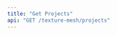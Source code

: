 ```yaml
---
title: "Get Projects"
api: "GET /texture-mesh/projects"
---
```


<ParamField header="Authorization" type="string" required hidden />
<ParamField header="x-api-key" type="string" required hidden />

### Description
Returns an array of the texture mesh projects

### Query Parameters
<ParamField query="cursor" type="string">
  The pagination cursor
</ParamField>

<ParamField query="sort" type="string">
  The sort direction. Enum: `ascending`, `descending`
</ParamField>

<RequestExample>
```bash cURL
curl -X 'GET' \
  'https://api.mirageml.com/texture-mesh/projects' \
  -H 'accept: application/json'
```
</RequestExample>

<ResponseExample>
```json
{
    "pageInfo": {
        "endCursor": "WyIyMDIyLTEwLTA5VDIzOjU1OjI3LjM1MDMyMiswMDowMCIsICI1MDU2ZGE1MC02Y2Q0LTRhMWIt\nOWE1OC03NWM0OGQ3ZjEwNmMiXQ==",
        "__typename": "PageInfo",
        "hasNextPage": true,
        "startCursor": "WyIyMDIyLTExLTA4VDIyOjQ1OjQ5LjcwOTYyKzAwOjAwIiwgImIzNjcxODNhLTk4YTAtNGZjMS1i\nMjQ2LTgyZjc4Mzc4ZGRmOCJd"
    },
    "data": [
        {
            "node": {
                "id": "b367183a-98a0-4fc1-b246-82f78378ddf8",
                "type": "create",
                "prompt": "tree",
                "status": "succeeded",
                "__typename": "text_mesh_projects",
                "created_at": "2022-11-08T22:45:49.70962+00:00",
                "text_mesh_runsCollection": {
                    "edges": [],
                    "__typename": "text_mesh_runsConnection"
                },
                "meshUrl": "https://mirage-platform-user-data.s3.us-east-1.amazonaws.com/ca3ca3b8-9146-48e3-9106-1d8e42f8f5b5/texture_mesh/projects/b367183a-98a0-4fc1-b246-82f78378ddf8/mesh/mesh.obj?X-Amz-Algorithm=AWS4-HMAC-SHA256&X-Amz-Content-Sha256=UNSIGNED-PAYLOAD&X-Amz-Credential=AKIA4WDJHC7YNXRCDFPR%2F20221110%2Fus-east-1%2Fs3%2Faws4_request&X-Amz-Date=20221110T203041Z&X-Amz-Expires=900&X-Amz-Signature=a6da6f58dac391c4d863b3e3553e462f62cc5bea00f7cb909fe0ae0831e3c80f&X-Amz-SignedHeaders=host&x-id=GetObject"
            },
            "cursor": "WyIyMDIyLTExLTA4VDIyOjQ1OjQ5LjcwOTYyKzAwOjAwIiwgImIzNjcxODNhLTk4YTAtNGZjMS1i\nMjQ2LTgyZjc4Mzc4ZGRmOCJd",
            "__typename": "text_mesh_projectsEdge"
        },
        {
            "node": {
                "id": "3f80919e-924c-47b5-bd63-60e509435625",
                "type": "create",
                "prompt": "burger",
                "status": "succeeded",
                "__typename": "text_mesh_projects",
                "created_at": "2022-11-08T00:26:42.359664+00:00",
                "text_mesh_runsCollection": {
                    "edges": [],
                    "__typename": "text_mesh_runsConnection"
                },
                "meshUrl": "https://mirage-platform-user-data.s3.us-east-1.amazonaws.com/ca3ca3b8-9146-48e3-9106-1d8e42f8f5b5/texture_mesh/projects/3f80919e-924c-47b5-bd63-60e509435625/mesh/mesh.obj?X-Amz-Algorithm=AWS4-HMAC-SHA256&X-Amz-Content-Sha256=UNSIGNED-PAYLOAD&X-Amz-Credential=AKIA4WDJHC7YNXRCDFPR%2F20221110%2Fus-east-1%2Fs3%2Faws4_request&X-Amz-Date=20221110T203041Z&X-Amz-Expires=900&X-Amz-Signature=a738e5a9fbb869f4687dd3f043960f80284e4c261b6c562b7153d78ff1a17f5f&X-Amz-SignedHeaders=host&x-id=GetObject"
            },
            "cursor": "WyIyMDIyLTExLTA4VDAwOjI2OjQyLjM1OTY2NCswMDowMCIsICIzZjgwOTE5ZS05MjRjLTQ3YjUt\nYmQ2My02MGU1MDk0MzU2MjUiXQ==",
            "__typename": "text_mesh_projectsEdge"
        },
        {
            "node": {
                "id": "66bb509b-7888-427a-b9fc-1a915a46fba0",
                "type": "upload",
                "prompt": "Pallet_A1",
                "status": "succeeded",
                "__typename": "text_mesh_projects",
                "created_at": "2022-10-10T00:05:43.106404+00:00",
                "text_mesh_runsCollection": {
                    "edges": [
                        {
                            "node": {
                                "id": "433db382-d08a-4543-bbd7-b6aa28683745",
                                "prompt": "shiny rough metal",
                                "status": "succeeded",
                                "color_map": false,
                                "__typename": "text_mesh_runs",
                                "created_at": "2022-10-13T20:53:49.681228+00:00",
                                "init_image": false,
                                "num_outputs": "4",
                                "square_func": "scale",
                                "generate_maps": true,
                                "make_tileable": false,
                                "prompt_strength": 0.8,
                                "super_resolution": "4096"
                            },
                            "__typename": "text_mesh_runsEdge"
                        },
                        {
                            "node": {
                                "id": "e92f0027-c1a8-469f-a44c-e066e7fdb663",
                                "prompt": "shiny rough metal",
                                "status": "succeeded",
                                "color_map": false,
                                "__typename": "text_mesh_runs",
                                "created_at": "2022-10-11T01:11:01.361866+00:00",
                                "init_image": false,
                                "num_outputs": "4",
                                "square_func": "scale",
                                "generate_maps": true,
                                "make_tileable": false,
                                "prompt_strength": 0.8,
                                "super_resolution": "0"
                            },
                            "__typename": "text_mesh_runsEdge"
                        }
                    ],
                    "__typename": "text_mesh_runsConnection"
                },
                "meshUrl": "https://mirage-platform-user-data.s3.us-east-1.amazonaws.com/ca3ca3b8-9146-48e3-9106-1d8e42f8f5b5/texture_mesh/projects/66bb509b-7888-427a-b9fc-1a915a46fba0/mesh/mesh.obj?X-Amz-Algorithm=AWS4-HMAC-SHA256&X-Amz-Content-Sha256=UNSIGNED-PAYLOAD&X-Amz-Credential=AKIA4WDJHC7YNXRCDFPR%2F20221110%2Fus-east-1%2Fs3%2Faws4_request&X-Amz-Date=20221110T203041Z&X-Amz-Expires=900&X-Amz-Signature=1cb57138413e685608d01319a954a6e846b4469b27dabe98690d91065bebeac8&X-Amz-SignedHeaders=host&x-id=GetObject"
            },
            "cursor": "WyIyMDIyLTEwLTEwVDAwOjA1OjQzLjEwNjQwNCswMDowMCIsICI2NmJiNTA5Yi03ODg4LTQyN2Et\nYjlmYy0xYTkxNWE0NmZiYTAiXQ==",
            "__typename": "text_mesh_projectsEdge"
        },
    ]
}
```
</ResponseExample>
